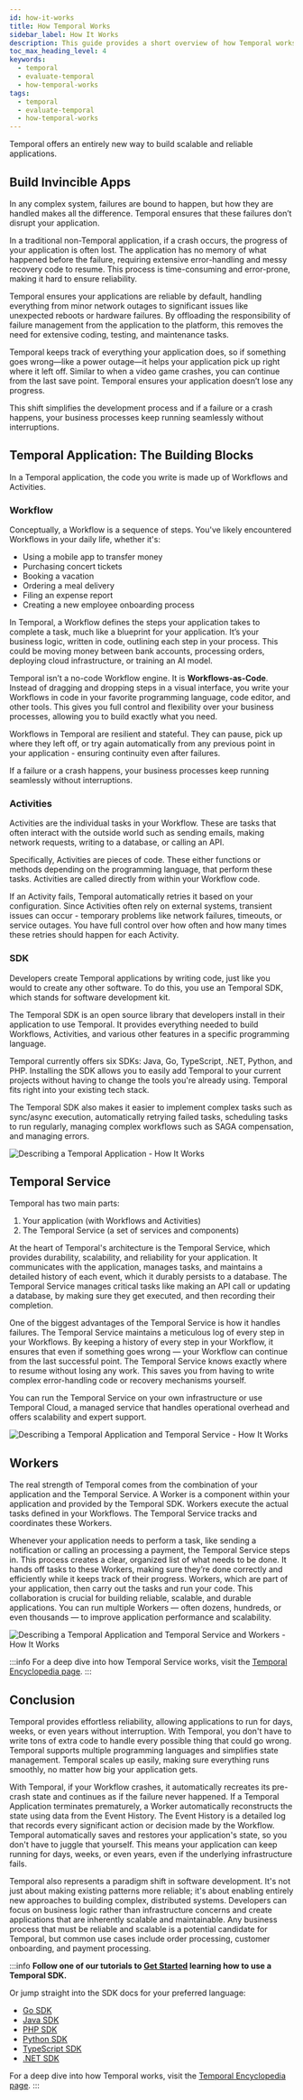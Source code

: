 ```yaml
---
id: how-it-works
title: How Temporal Works
sidebar_label: How It Works
description: This guide provides a short overview of how Temporal works. 
toc_max_heading_level: 4
keywords:
  - temporal
  - evaluate-temporal
  - how-temporal-works
tags:
  - temporal
  - evaluate-temporal
  - how-temporal-works
---
```

Temporal offers an entirely new way to build scalable and reliable applications.

## Build Invincible Apps 

In any complex system, failures are bound to happen, but how they are handled makes all the difference. 
Temporal ensures that these failures don’t disrupt your application. 

In a traditional non-Temporal application, if a crash occurs, the progress of your application is often lost. 
The application has no memory of what happened before the failure, requiring extensive error-handling and messy recovery code to resume. 
This process is time-consuming and error-prone, making it hard to ensure reliability.

Temporal ensures your applications are reliable by default, handling everything from minor network outages to significant issues like unexpected reboots or hardware failures.
By offloading the responsibility of failure management from the application to the platform, this removes the need for extensive coding, testing, and maintenance tasks.

Temporal keeps track of everything your application does, so if something goes wrong—like a power outage—it helps your application pick up right where it left off. 
Similar to when a video game crashes, you can continue from the last save point. 
Temporal ensures your application doesn’t lose any progress. 

This shift simplifies the development process and if a failure or a crash happens, your business processes keep running seamlessly without interruptions.

## Temporal Application: The Building Blocks

In a Temporal application, the code you write is made up of Workflows and Activities. 

### Workflow

Conceptually, a Workflow is a sequence of steps. 
You've likely encountered Workflows in your daily life, whether it's:
- Using a mobile app to transfer money
- Purchasing concert tickets
- Booking a vacation
- Ordering a meal delivery
- Filing an expense report
- Creating a new employee onboarding process

In Temporal, a Workflow defines the steps your application takes to complete a task, much like a blueprint for your application. 
It’s your business logic, written in code, outlining each step in your process. 
This could be moving money between bank accounts, processing orders, deploying cloud infrastructure, or training an AI model. 

Temporal isn’t a no-code Workflow engine. 
It is **Workflows-as-Code**. 
Instead of dragging and dropping steps in a visual interface, you write your Workflows in code in your favorite programming language, code editor, and other tools. 
This gives you full control and flexibility over your business processes, allowing you to build exactly what you need. 

Workflows in Temporal are resilient and stateful. 
They can pause, pick up where they left off, or try again automatically from any previous point in your application - ensuring continuity even after failures.

If a failure or a crash happens, your business processes keep running seamlessly without interruptions.

### Activities
Activities are the individual tasks in your Workflow. 
These are tasks that often interact with the outside world such as sending emails, making network requests, writing to a database, or calling an API. 

Specifically, Activities are pieces of code. 
These either functions or methods depending on the programming language, that perform these tasks. 
Activities are called directly from within your Workflow code.

If an Activity fails, Temporal automatically retries it based on your configuration. 
Since Activities often rely on external systems, transient issues can occur - temporary problems like network failures, timeouts, or service outages. 
You have full control over how often and how many times these retries should happen for each Activity. 

### SDK
Developers create Temporal applications by writing code, just like you would to create any other software. 
To do this, you use an Temporal SDK, which stands for software development kit. 

The Temporal SDK is an open source library that developers install in their application to use Temporal. 
It provides everything needed to build Workflows, Activities, and various other features in a specific programming language.

Temporal currently offers six SDKs: Java, Go, TypeScript, .NET, Python, and PHP. 
Installing the SDK allows you to easily add Temporal to your current projects without having to change the tools you're already using. 
Temporal fits right into your existing tech stack.

The Temporal SDK also makes it easier to implement complex tasks such as sync/async execution, automatically retrying failed tasks, scheduling tasks to run regularly, managing complex workflows such as SAGA compensation, and managing errors.

![Describing a Temporal Application - How It Works](/img/how-it-works/htw_application.png)

## Temporal Service 

Temporal has two main parts:
1. Your application (with Workflows and Activities)
2. The Temporal Service (a set of services and components)

At the heart of Temporal's architecture is the Temporal Service, which provides durability, scalability, and reliability for your application.
It communicates with the application, manages tasks, and maintains a detailed history of each event, which it durably persists to a database.
The Temporal Service manages critical tasks like making an API call or updating a database, by making sure they get executed, and then recording their completion.

One of the biggest advantages of the Temporal Service is how it handles failures. 
The Temporal Service maintains a meticulous log of every step in your Workflows. 
By keeping a history of every step in your Workflow, it ensures that even if something goes wrong — your Workflow can continue from the last successful point. 
The Temporal Service knows exactly where to resume without losing any work. 
This saves you from having to write complex error-handling code or recovery mechanisms yourself. 

You can run the Temporal Service on your own infrastructure or use Temporal Cloud, a managed service that handles operational overhead and offers scalability and expert support.

![Describing a Temporal Application and Temporal Service - How It Works](/img/how-it-works/htw_application_service_server.png)


## Workers
The real strength of Temporal comes from the combination of your application and the Temporal Service. 
A Worker is a component within your application and provided by the Temporal SDK. 
Workers execute the actual tasks defined in your Workflows. The Temporal Service tracks and coordinates these Workers. 

Whenever your application needs to perform a task, like sending a notification or calling an processing a payment, the Temporal Service steps in. 
This process creates a clear, organized list of what needs to be done. 
It hands off tasks to these Workers, making sure they’re done correctly and efficiently while it keeps track of their progress. 
Workers, which are part of your application, then carry out the tasks and run your code. 
This collaboration is crucial for building reliable, scalable, and durable applications. 
You can run multiple Workers — often dozens, hundreds, or even thousands — to improve application performance and scalability. 

![Describing a Temporal Application and Temporal Service and Workers - How It Works](/img/how-it-works/htw_application_service_workers.png)

:::info 
For a deep dive into how Temporal Service works, visit the [Temporal Encyclopedia page](/clusters).
:::


## Conclusion
Temporal provides effortless reliability, allowing applications to run for days, weeks, or even years without interruption. 
With Temporal, you don't have to write tons of extra code to handle every possible thing that could go wrong.
Temporal supports multiple programming languages and simplifies state management. 
Temporal scales up easily, making sure everything runs smoothly, no matter how big your application gets. 

With Temporal, if your Workflow crashes, it automatically recreates its pre-crash state and continues as if the failure never happened. 
If a Temporal Application terminates prematurely, a Worker automatically reconstructs the state using data from the Event History. 
The Event History is a detailed log that records every significant action or decision made by the Workflow. 
Temporal automatically saves and restores your application's state, so you don't have to juggle that yourself.
This means your application can keep running for days, weeks, or even years, even if the underlying infrastructure fails.

Temporal also represents a paradigm shift in software development. 
It's not just about making existing patterns more reliable; it's about enabling entirely new approaches to building complex, distributed systems. 
Developers can focus on business logic rather than infrastructure concerns and create applications that are inherently scalable and maintainable.
Any business process that must be reliable and scalable is a potential candidate for Temporal, but common use cases include order processing, customer onboarding, and payment processing.

:::info
**Follow one of our tutorials to [Get Started](https://learn.temporal.io/getting_started/) learning how to use a Temporal SDK.**

Or jump straight into the SDK docs for your preferred language:

- [Go SDK](/develop/go)
- [Java SDK](/develop/java)
- [PHP SDK](/develop/php)
- [Python SDK](/develop/python)
- [TypeScript SDK](/develop/typescript)
- [.NET SDK](/develop/dotnet)

For a deep dive into how Temporal works, visit the [Temporal Encyclopedia page](/temporal).
:::
